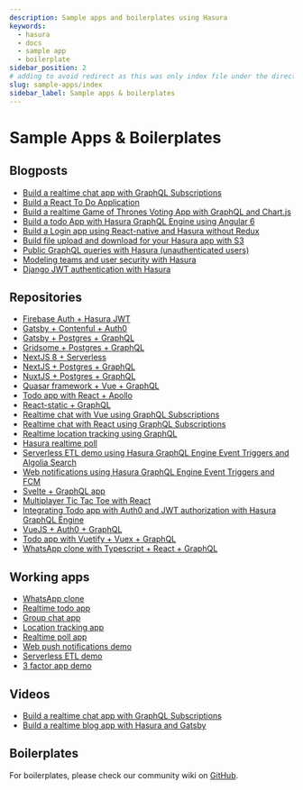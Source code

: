 ```yaml
---
description: Sample apps and boilerplates using Hasura
keywords:
  - hasura
  - docs
  - sample app
  - boilerplate
sidebar_position: 2
# adding to avoid redirect as this was only index file under the directory
slug: sample-apps/index
sidebar_label: Sample apps & boilerplates
---
```


# Sample Apps & Boilerplates

## Blogposts

- [Build a realtime chat app with GraphQL Subscriptions](https://hasura.io/blog/building-a-realtime-chat-app-with-graphql-subscriptions-d68cd33e73f)
- [Build a React To Do Application](https://hackernoon.com/building-a-react-todo-app-with-hasura-graphql-engine-511b703a7ef)
- [Build a realtime Game of Thrones Voting App with GraphQL and Chart.js](https://dev.to/malgamves/building-a-real-time-game-of-thrones-voting-app-with-graphql-and-chart-js-37ma)
- [Build a todo App with Hasura GraphQL Engine using Angular 6](https://medium.com/@harshsrivastav123/todo-app-with-hasura-graphql-engine-using-angular-6-aa49957fac19)
- [Build a Login app using React-native and Hasura without Redux](https://codeburst.io/making-a-login-app-using-react-native-and-hasura-without-redux-bb31d102038d)
- [Build file upload and download for your Hasura app with S3](https://hasura.io/blog/building-file-upload-downloads-for-your-hasura-app/)
- [Public GraphQL queries with Hasura (unauthenticated users)](https://dev.to/mikewheaton/public-graphql-queries-with-hasura-2n06)
- [Modeling teams and user security with Hasura](https://dev.to/lineup-ninja/modeling-teams-and-user-security-with-hasura-204i)
- [Django JWT authentication with Hasura](https://medium.com/@sejuba/django-jwt-authentication-with-hasura-graphql-engine-e522b2c90869)

## Repositories

- [Firebase Auth + Hasura JWT](https://github.com/hasura/sample-apps/tree/main/firebase-jwt)
- [Gatsby + Contenful + Auth0](https://github.com/hasura/sample-apps/tree/main/gatsby-contentful-auth0)
- [Gatsby + Postgres + GraphQL](https://github.com/hasura/sample-apps/tree/main/gatsby-postgres-graphql)
- [Gridsome + Postgres + GraphQL](https://github.com/hasura/sample-apps/tree/main/gridsome-postgres-graphql)
- [NextJS 8 + Serverless](https://github.com/hasura/sample-apps/tree/main/nextjs-8-serverless)
- [NextJS + Postgres + GraphQL](https://github.com/hasura/sample-apps/tree/main/nextjs-postgres-graphql)
- [NuxtJS + Postgres + GraphQL](https://github.com/hasura/sample-apps/tree/main/nuxtjs-postgres-graphql)
- [Quasar framework + Vue + GraphQL](https://github.com/hasura/sample-apps/tree/main/quasar-framework-vue-graphql)
- [Todo app with React + Apollo](https://github.com/hasura/sample-apps/tree/main/react-apollo-todo)
- [React-static + GraphQL](https://github.com/hasura/sample-apps/tree/main/react-static-graphql)
- [Realtime chat with Vue using GraphQL Subscriptions](https://github.com/hasura/sample-apps/tree/main/realtime-chat-vue)
- [Realtime chat with React using GraphQL Subscriptions](https://github.com/hasura/sample-apps/tree/main/realtime-chat)
- [Realtime location tracking using GraphQL](https://github.com/hasura/sample-apps/tree/main/realtime-location-tracking)
- [Hasura realtime poll](https://github.com/hasura/sample-apps/tree/main/realtime-poll)
- [Serverless ETL demo using Hasura GraphQL Engine Event Triggers and Algolia Search](https://github.com/hasura/sample-apps/tree/main/serverless-etl)
- [Web notifications using Hasura GraphQL Engine Event Triggers and FCM](https://github.com/hasura/sample-apps/tree/main/serverless-push)
- [Svelte + GraphQL app](https://github.com/hasura/sample-apps/tree/main/svelte-apollo)
- [Multiplayer Tic Tac Toe with React](https://github.com/hasura/sample-apps/tree/main/tic-tac-toe-react)
- [Integrating Todo app with Auth0 and JWT authorization with Hasura GraphQL Engine](https://github.com/hasura/sample-apps/tree/main/todo-auth0-jwt)
- [VueJS + Auth0 + GraphQL](https://github.com/hasura/sample-apps/tree/main/vuejs-auth0-graphql)
- [Todo app with Vuetify + Vuex + GraphQL](https://github.com/hasura/sample-apps/tree/main/vuetify-vuex-todo-graphql)
- [WhatsApp clone with Typescript + React + GraphQL](https://github.com/hasura/sample-apps/tree/main/whatsapp-clone-typescript-react)

## Working apps

- [WhatsApp clone](https://whatsapp-clone.demo.hasura.io/sign-in)
- [Realtime todo app](https://react-apollo-todo.demo.hasura.io/)
- [Group chat app](https://realtime-chat.demo.hasura.io/)
- [Location tracking app](https://realtime-location-tracking.demo.hasura.io/)
- [Realtime poll app](https://realtime-poll.demo.hasura.io/)
- [Web push notifications demo](https://serverless-push.demo.hasura.io/)
- [Serverless ETL demo](https://serverless-etl.demo.hasura.io/)
- [3 factor app demo](https://3factor.hasura.io/)

## Videos

- [Build a realtime chat app with GraphQL Subscriptions](https://www.youtube.com/watch?v=xNcxdGaUGqI)
- [Build a realtime blog app with Hasura and Gatsby](https://www.youtube.com/watch?v=HTEGGndT3zY)

## Boilerplates

For boilerplates, please check our community wiki on
[GitHub](https://github.com/hasura/graphql-engine/wiki/Community-Wiki#tools-boilerplates--sample-apps).
